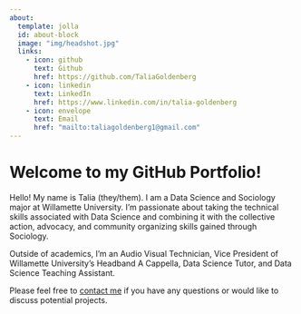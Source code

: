 ```yaml
---
about:
  template: jolla
  id: about-block
  image: "img/headshot.jpg"
  links:
    - icon: github
      text: Github
      href: https://github.com/TaliaGoldenberg
    - icon: linkedin
      text: LinkedIn
      href: https://www.linkedin.com/in/talia-goldenberg
    - icon: envelope
      text: Email
      href: "mailto:taliagoldenberg1@gmail.com"  
---
```


::: {#about-block}
:::

# Welcome to my GitHub Portfolio!

Hello! My name is Talia (they/them). I am a Data Science and Sociology major at Willamette University. I'm passionate about taking the technical skills associated with Data Science and combining it with the collective action, advocacy, and community organizing skills gained through Sociology.

Outside of academics, I'm an Audio Visual Technician, Vice President of Willamette University’s Headband A Cappella, Data Science Tutor, and Data Science Teaching Assistant.

Please feel free to [contact me](mailto:taliagoldenberg1@gmail.com) if you have any questions or would like to discuss potential projects.

